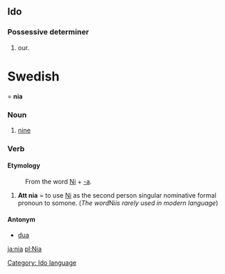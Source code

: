 ==Ido==
===Possessive determiner===
# our.
[[Category: Ido language]]

=Swedish==
'''nia'''

===Noun===
#[[nine]]


===Verb===
====Etymology====
:From the word [[Ni]] + [[-a#Swedish|-a]].

# '''Att nia''' = to use [[Ni]] as the second person singular nominative formal pronoun to somone. (''The word ''Ni'' is rarely used in modern language'')

====Antonym====
*[[dua]]

[[ja:nia]]
[[pl:Nia]]